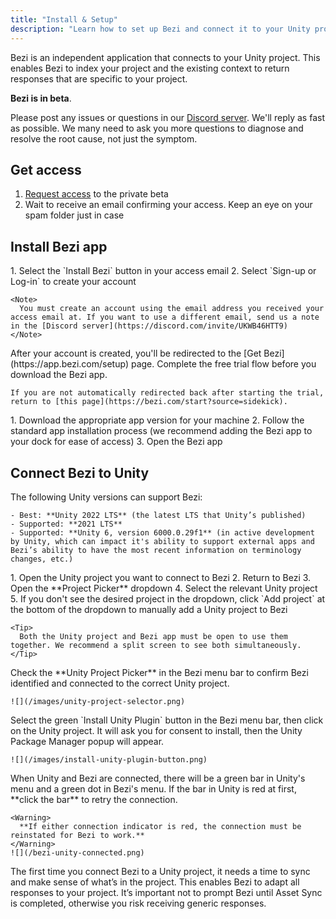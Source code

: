 ```yaml
---
title: "Install & Setup"
description: "Learn how to set up Bezi and connect it to your Unity project."
---
```


Bezi is an independent application that connects to your Unity project. This enables Bezi to index your project and the existing context to return responses that are specific to your project.

**Bezi is in beta**.

Please post any issues or questions in our [Discord server](https://discord.com/invite/UKWB46HTT9). We'll reply as fast as possible. We many need to ask you more questions to diagnose and resolve the root cause, not just the symptom.

## Get access

1. [Request access](https://www.bezi.com/sidekick#form) to the private beta
2. Wait to receive an email confirming your access. Keep an eye on your spam folder just in case

## Install Bezi app

<Steps>
  <Step title="Create an account">
    1. Select the `Install Bezi` button in your access email
    2. Select `Sign-up or Log-in` to create your account

    <Note>
      You must create an account using the email address you received your access email at. If you want to use a different email, send us a note in the [Discord server](https://discord.com/invite/UKWB46HTT9)
    </Note>
  </Step>
  <Step title="Start your free trial">
    After your account is created, you'll be redirected to the [Get Bezi](https://app.bezi.com/setup) page. Complete the free trial flow before you download the Bezi app.

    If you are not automatically redirected back after starting the trial, return to [this page](https://bezi.com/start?source=sidekick).
  </Step>
  <Step title="Install the Bezi app">
    1. Download the appropriate app version for your machine
    2. Follow the standard app installation process (we recommend adding the Bezi app to your dock for ease of access)
    3. Open the Bezi app
  </Step>
</Steps>

## Connect Bezi to Unity

<Steps>
  <Step title="Check your Unity version">
    The following Unity versions can support Bezi:

    - Best: **Unity 2022 LTS** (the latest LTS that Unity’s published)
    - Supported: **2021 LTS**
    - Supported: **Unity 6, version 6000.0.29f1** (in active development by Unity, which can impact it's ability to support external apps and Bezi’s ability to have the most recent information on terminology changes, etc.)
  </Step>
  <Step title="Open the Unity project and connect it to Bezi">
    1. Open the Unity project you want to connect to Bezi
    2. Return to Bezi
    3. Open the **Project Picker** dropdown
    4. Select the relevant Unity project
    5. If you don't see the desired project in the dropdown, click `Add project` at the bottom of the dropdown to manually add a Unity project to Bezi

    <Tip>
      Both the Unity project and Bezi app must be open to use them together. We recommend a split screen to see both simultaneously.
    </Tip>
  </Step>
  <Step title="Confirm Bezi identified the Unity project">
    Check the **Unity Project Picker** in the Bezi menu bar to confirm Bezi identified and connected to the correct Unity project.

    ![](/images/unity-project-selector.png)
  </Step>
  <Step title="Connect Bezi to your Unity project">
    Select the green `Install Unity Plugin` button in the Bezi menu bar, then click on the Unity project. It will ask you for consent to install, then the Unity Package Manager popup will appear.

    ![](/images/install-unity-plugin-button.png)
  </Step>
  <Step title="Confirm connection status">
    When Unity and Bezi are connected, there will be a green bar in Unity's menu and a green dot in Bezi's menu. If the bar in Unity is red at first, **click the bar** to retry the connection.

    <Warning>
      **If either connection indicator is red, the connection must be reinstated for Bezi to work.**
    </Warning>
    ![](/bezi-unity-connected.png)
  </Step>
  <Step title="Complete Asset Sync for the project">
    The first time you connect Bezi to a Unity project, it needs a time to sync and make sense of what’s in the project. This enables Bezi to adapt all responses to your project. It’s important not to prompt Bezi until Asset Sync is completed, otherwise you risk receiving generic responses.
  </Step>
</Steps>